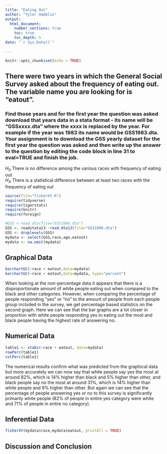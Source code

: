 ```yaml
---
title: "Eating Out"
author: "Tyler Hamblin"
output: 
  html_document:
    number_sections: true
    toc: true
    toc_depth: 5
date: "`r Sys.Date()`"    
    
---
```


```r
knitr::opts_chunk$set(echo = TRUE)
```

## There were two years in which the General Social Survey asked about the frequency of eating out. The variable name you are looking for is "eatout".
### Find those years and for the first year the question was asked download that years data in a stata format - its name will be "GSSxxxx.dta" where the xxxx is replaced by the year.  For example if the year was 1983 its name would be GSS1983.dta. Your assignment is to download the GSS yearly dataset for the first year the question was asked and then  write up the answer to the question by editing the  code block in line 31 to eval=TRUE and finish the job. 



$H_0$ There is no difference among the various races with frequency of eating out  
$H_A$ There is a statistical difference between at least two races with the frequency of eating out  


```r
source(file="fisherXY.R")
require(tidyverse)
require(tigerstats)
require(knitr)
require(foreign)
```
```r
#GSS <-read_dta(file="GSS1996.dta")
GSS <- readstata13::read.dta13(file="GSS1996.dta")
GSS <- droplevels(GSS)
mydata <- select(GSS,race,age,eatout)
mydata <- na.omit(mydata)
```


## Graphical Data 

```r
barchartGC(~race + eatout,data=mydata)
barchartGC(~race + eatout,data=mydata, type="percent")

```

When looking at the non-percentage data it appears that there is a disproportionate amount of white people eating out when compared to the black and other categories. However, when comparing the percentage of people responding "yes" or "no" to the amount of people from each people group included in the survey, we get percentage based statistics on the second graph. Here we can see that the bar graphs are a lot closer in proportion with white people responding yes to eating out the most and black people having the highest rate of answering no.





## Numerical Data

```r
table1 <- xtabs(~race + eatout, data=mydata)
rowPerc(table1)
colPerc(table1)
```

The numerical results confirm what was predicted from the graphical data but more accurately we can now say that white people say yes the most at around 82%, which is 14% higher than black and 5% higher than other, and black people say no the most at around 31%, which is 14% higher than white people and 9% higher than other. But again we can see that the percentage of people answering yes or no to this survey is significantly primarily white people (82% of people in entire yes category were white and 71% of people in entire no category). 



## Inferential Data 

```r
fisherXY(mydata$race,mydata$eatout, printAll = TRUE)
```





## Discussion and Conclusion 








